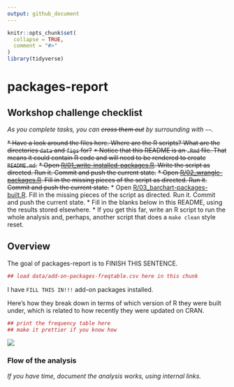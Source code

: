 ```yaml
---
output: github_document
---
```


<!-- README.md is generated from README.Rmd. Please edit that file -->

```r
knitr::opts_chunk$set(
  collapse = TRUE,
  comment = "#>"
)
library(tidyverse)
```

# packages-report

## Workshop challenge checklist

*As you complete tasks, you can ~~cross them out~~ by surrounding with `~~`.*

~~* Have a look around the files here. Where are the R scripts? What are the directories `data` and `figs` for?~~
~~* Notice that this README is an `.Rmd` file. That means it could contain R code and will need to be rendered to create `README.md`.~~
~~* Open [R/01_write-installed-packages.R](R/01_write-installed-packages.R). Write the script as directed. Run it. Commit and push the current state.~~
~~* Open [R/02_wrangle-packages.R](R/02_wrangle-packages.R). Fill in the missing pieces of the script as directed. Run it. Commit and push the current state.~~
* Open [R/03_barchart-packages-built.R](R/03_barchart-packages-built.R). Fill in the missing pieces of the script as directed. Run it. Commit and push the current state.
* Fill in the blanks below in this README, using the results stored elsewhere.
* If you get this far, write an R script to run the whole analysis and, perhaps, another script that does a `make clean` style reset.

## Overview

The goal of packages-report is to FINISH THIS SENTENCE.

```r
## load data/add-on-packages-freqtable.csv here in this chunk
```

I have `FILL THIS IN!!!` add-on packages installed.

Here's how they break down in terms of which version of R they were built under, which is related to how recently they were updated on CRAN.

```r
## print the frequency table here
## make it prettier if you know how
```

![](figs/built-barchart.png)

### Flow of the analysis

*If you have time, document the analysis works, using internal links.*
